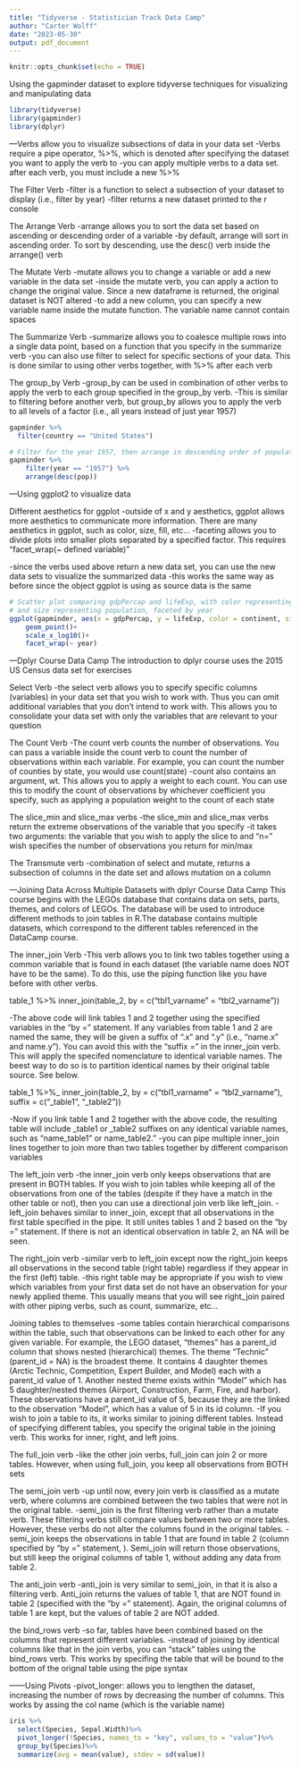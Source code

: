 ---
title: "Tidyverse - Statistician Track Data Camp"
author: "Carter Wolff"
date: "2023-05-30"
output: pdf_document
---

```{r setup, include=FALSE}
knitr::opts_chunk$set(echo = TRUE)
```

Using the gapminder dataset to explore tidyverse techniques for visualizing and manipulating data

```{r}
library(tidyverse)
library(gapminder)
library(dplyr)
```
---Verbs allow you to visualize subsections of data in your data set
-Verbs require a pipe operator, %>%, which is denoted after specifying the dataset you want to apply the verb to
-you can apply multiple verbs to a data set. after each verb, you must include a new %>%

The Filter Verb
-filter is a function to select a subsection of your dataset to display (i.e., filter by year)
-filter returns a new dataset printed to the r console

The Arrange Verb
-arrange allows you to sort the data set based on ascending or descending order of a variable
-by default, arrange will sort in ascending order. To sort by descending, use the desc() verb inside the arrange() verb

The Mutate Verb
-mutate allows you to change a variable or add a new variable in the data set
-inside the mutate verb, you can apply a action to change the original value. Since a new dataframe is returned, the original dataset is NOT altered
-to add a new column, you can specify a new variable name inside the mutate function. The variable name cannot contain spaces

The Summarize Verb
-summarize allows you to coalesce multiple rows into a single data point, based on a function that you specify in the summarize verb
-you can also use filter to select for specific sections of your data. This is done similar to using other verbs together, with %>% after each verb

The group_by Verb
-group_by can be used in combination of other verbs to apply the verb to each group specified in the group_by verb. 
  -This is similar to filtering before another verb, but group_by allows you to apply the verb to all levels of a factor (i.e., all years instead of just year 1957)

```{r}
gapminder %>%
  filter(country == "United States")

# Filter for the year 1957, then arrange in descending order of population
gapminder %>%
    filter(year == "1957") %>%
    arrange(desc(pop))


```

---Using ggplot2 to visualize data

Different aesthetics for ggplot
-outside of x and y aesthetics, ggplot allows more aesthetics to communicate more information. There are many aesthetics in ggplot, such as color, size, fill, etc...
-faceting allows you to divide plots into smaller plots separated by a specified factor. This requires "facet_wrap(~ defined variable)"

-since the verbs used above return a new data set, you can use the new data sets to visualize the summarized data
-this works the same way as before since the object ggplot is using as source data is the same

```{r}
# Scatter plot comparing gdpPercap and lifeExp, with color representing continent
# and size representing population, faceted by year
ggplot(gapminder, aes(x = gdpPercap, y = lifeExp, color = continent, size = pop))+
    geom_point()+
    scale_x_log10()+
    facet_wrap(~ year)
```


---Dplyr Course Data Camp
The introduction to dplyr course uses the 2015 US Census data set for exercises

Select Verb
-the select verb allows you to specify specific columns (variables) in your data set that you wish to work with. Thus you can omit additional variables that you don't intend to work with. This allows you to consolidate your data set with only the variables that are relevant to your question

The Count Verb
-The count verb counts the number of observations. You can pass a variable inside the count verb to count the number of observations within each variable. For example, you can count the number of counties by state, you would use count(state)
-count also contains an argument, wt. This allows you to apply a weight to each count. You can use this to modify the count of observations by whichever coefficient you specify, such as applying a population weight to the count of each state

The slice_min and slice_max verbs
-the slice_min and slice_max verbs return the extreme observations of the variable that you specify
-it takes two arguments: the variable that you wish to apply the slice to and "n=" wish specifies the number of observations you return for min/max

The Transmute verb
-combination of select and mutate, returns a subsection of columns in the date set and allows mutation on a column


---Joining Data Across Multiple Datasets with dplyr Course Data Camp
This course begins with the LEGOs database that contains data on sets, parts, themes, and colors of LEGOs. The database will be used to introduce different methods to join tables in R.The database contains multiple datasets, which correspond to the different tables referenced in the DataCamp course.

The inner_join Verb
-This verb allows you to link two tables together using a common variable that is found in each dataset (the variable name does NOT have to be the same). To do this, use the piping function like you have before with other verbs.

table_1 %>%
  inner_join(table_2, by = c("tbl1_varname" = "tbl2_varname"))
  
-The above code will link tables 1 and 2 together using the specified variables in the "by =" statement. If any variables from table 1 and 2 are named the same, they will be given a suffix of ".x" and ".y" (i.e., "name.x" and name.y"). You can avoid this with the "suffix =" in the inner_join verb. This will apply the specifed nomenclature to identical variable names. The beest way to do so is to partition identical names by their original table source. See below.

table_1 %>%_
  inner_join(table_2, by = c("tbl1_varname" = "tbl2_varname"), suffix = c("_table1", "_table2"))

-Now if you link table 1 and 2 together with the above code, the resulting table will include _table1 or _table2 suffixes on any identical variable names, such as "name_table1" or name_table2."
-you can pipe multiple inner_join lines together to join more than two tables together by different comparison variables

The left_join verb
-the inner_join verb only keeps observations that are present in BOTH tables. If you wish to join tables while keeping all of the observations from one of the tables (despite if they have a match in the other table or not), then you can use a directional join verb like left_join.
-left_join behaves similar to inner_join, except that all observations in the first table specified in the pipe. It still unites tables 1 and 2 based on the "by =" statement. If there is not an identical observation in table 2, an NA will be seen.

The right_join verb
-similar verb to left_join except now the right_join keeps all observations in the second table (right table) regardless if they appear in the first (left) table.
-this right table may be appropriate if you wish to view which variables from your first data set do not have an observation for your newly applied theme. This usually means that you will see right_join paired with other piping verbs, such as count, summarize, etc...

Joining tables to themselves
-some tables contain hierarchical comparisons within the table, such that observations can be linked to each other for any given variable. For example, the LEGO dataset, "themes" has a parent_id column that shows nested (hierarchical) themes. The theme "Technic" (parent_id = NA) is the broadest theme. It contains 4 daughter themes (Arctic Technic, Competition, Expert Builder, and Model) each with a parent_id value of 1. Another nested theme exists within "Model" which has 5 daughter/nested themes (Airport, Construction, Farm, Fire, and harbor). These observations have a parent_id value of 5, because they are the linked to the observation "Model", which has a value of 5 in its id column.
-If you wish to join a table to its, it works similar to joining different tables. Instead of specifying different tables, you specify the original table in the joining verb. This works for inner, right, and left joins.

The full_join verb
-like the other join verbs, full_join can join 2 or more tables. However, when using full_join, you keep all observations from BOTH sets

The semi_join verb
-up until now, every join verb is classified as a mutate verb, where columns are combined between the two tables that were not in the original table.
-semi_join is the first filtering verb rather than a mutate verb. These filtering verbs still compare values between two or more tables. However, these verbs do not alter the columns found in the original tables.
-semi_join keeps the observations in table 1 that are found in table 2 (column specified by "by = " statement, ). Semi_join will return those observations, but still keep the original columns of table 1, without adding any data from table 2.

The anti_join verb
-anti_join is very similar to semi_join, in that it is also a filtering verb. Anti_join returns the values of table 1, that are NOT found in table 2 (specified with the "by = " statement). Again, the original columns of table 1 are kept, but the values of table 2 are NOT added.

the bind_rows verb
-so far, tables have been combined based on the columns that represent different variables. 
-instead of joining by identical columns like that in the join verbs, you can "stack" tables using the bind_rows verb. This works by specifing the table that will be bound to the bottom of the orignal table using the pipe syntax


------Using Pivots
-pivot_longer: allows you to lengthen the dataset, increasing the number of rows by decreasing the number of columns. This works by assing the col name (which is the variable name)
```{r}
iris %>%
  select(Species, Sepal.Width)%>%
  pivot_longer(!Species, names_to = "key", values_to = "value")%>%
  group_by(Species)%>%
  summarize(avg = mean(value), stdev = sd(value))


  
```

